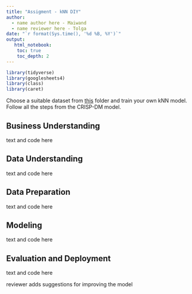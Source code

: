```yaml
---
title: "Assigment - kNN DIY"
author:
  - name author here - Maiwand
  - name reviewer here - Tolga 
date: "`r format(Sys.time(), '%d %B, %Y')`"
output:
   html_notebook:
    toc: true
    toc_depth: 2
---
```



```r
library(tidyverse)
library(googlesheets4)
library(class)
library(caret)
```

Choose a suitable dataset from [this](https://github.com/HAN-M3DM-Data-Mining/assignments/tree/master/datasets) folder and train  your own kNN model. Follow all the steps from the CRISP-DM model.

## Business Understanding
text and code here 

## Data Understanding
text and code here

## Data Preparation
text and code here

## Modeling
text and code here

## Evaluation and Deployment
text and code here

reviewer adds suggestions for improving the model
